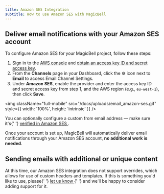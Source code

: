 ```yaml
---
title: Amazon SES Integration
subtitle: How to use Amazon SES with MagicBell
---
```


## Deliver email notifications with your Amazon SES account

To configure Amazon SES for your MagicBell project, follow these steps:

1. Sign in to the [AWS console](https://console.aws.amazon.com/ses) and [obtain an access key ID and secret access key](https://docs.aws.amazon.com/general/latest/gr/aws-sec-cred-types.html#access-keys-and-secret-access-keys).
1. From the **Channels** page in your Dashboard, click the ⚙ icon next to **Email** to access Email Channel Settings.
1. Under **Amazon SES**, enable the provider and enter the access key ID and secret access key from step 1, and the AWS region (e.g., `eu-west-1`), then click **Save**.

<img
  className="full-mobile"
  src="/docs/uploads/email_amazon-ses.gif"
  style={{ width: '100%', height: 'intrinsic' }}
/>

<Note>
  You can optionally configure a custom from email address — make sure it's{' '}
  <a href="https://docs.aws.amazon.com/ses/latest/dg/creating-identities.html#just-verify-email-proc">
    verified in Amazon SES
  </a>
  .
</Note>

Once your account is set up, MagicBell will automatically deliver email notifications through your Amazon SES account, **no additional work is needed**.

## Sending emails with additional or unique content

<Note>
  At this time, our Amazon SES integration does not support overrides, which allows for
  use of custom headers and templates. If this is something you'd like to use, please{' '}
  <a href="https://roadmap.magicbell.community/b/bug-reports/amazon-ses-integration-does-not-support-overrides/">
    let us know
  </a>{' '}
  and we'll be happy to consider adding support for it.
</Note>

<!-- 
Our [create notification endpoint](/docs/rest-api/reference#create-notification) allows you to customize the content sent to Amazon SES by setting [`notification.overrides`](/docs/overrides).

The `notification.overrides` parameter accepts all of [Amazon SES's SendEmail API](https://docs.aws.amazon.com/ses/latest/APIReference-V2/API_SendEmail.html) body parameters.

Below you can see how to send an email notification with custom headers.

```json
{
  "notification": {
    "title": "We're processing your order",
    "content": "<p>Thank you for your order. We'll notify you when these items are ready.</p>",
    "recipients": [
      {
        "email": "dan@example.com"
      }
    ],
    "overrides": {
      "providers": {
        "amazon_ses": {
          "headers": {
            "Original-Recipient": "devs@example.com"
          }
        }
      }
    }
  }
}
```

## Using Amazon SES email templates

MagicBell can deliver email notifications using Amazon SES email templates.

Create a template in Amazon SES, and grab its name. Then create a notification with the `TemplateName` attribute set in `notification.overrides.providers.amazon_ses` when creating a notification. MagicBell will use `custom_attributes` to fill in your template.

<Tabs>

```json title=PAYLOAD hideHeader noTopBorderRadius
{
  "notification": {
    "title": "We are processing your order",
    "recipients": [{
      "email": "dan@example.com"
    }],
    "custom_attributes": {
      "name": "Dan",
      "company": {
        "name": "Example Inc"
      }
    }
    "overrides": {
      "providers": {
        "amazon_ses": {
          "TemplateName": "TestMessage"
        }
      }
    }
  }
}
```

```curl title=cURL hideHeader noTopBorderRadius
curl https://api.magicbell.com/notifications \
  --request POST \
  --header 'X-MAGICBELL-API-KEY: MAGICBELL_API_KEY' \
  --header 'X-MAGICBELL-API-SECRET: MAGICBELL_API_SECRET' \
  --data '{
    "notification": {
      "title": "We are processing your order",
      "recipients": [
        { "email": "dan@example.com" },
      ],
      "custom_attributes": {
        "name": "Dan",
        "company": {
          "name": "Example Inc"
        }
      }
      "overrides": {
        "providers": {
          "amazon_ses": {
            "TemplateName": "TestMessage"
          }
        }
      }
    }
  }'
```

</Tabs>

Keep in mind that the content of the notification is ignored when you use a template. Sending will use the template content instead.
-->
